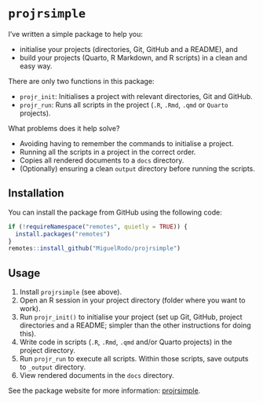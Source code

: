 # `projrsimple` {#sec-day1-projrsimple}

I've written a simple package to help you:

- initialise your projects (directories, Git, GitHub and a README), and
- build your projects (Quarto, R Markdown, and R scripts) in a clean and easy way.

There are only two functions in this package:

- `projr_init`: Initialises a project with relevant directories, Git and GitHub.
- `projr_run`: Runs all scripts in the project (`.R`, `.Rmd`, `.qmd` or `Quarto` projects).

What problems does it help solve?

- Avoiding having to remember the commands to initialise a project.
- Running all the scripts in a project in the correct order.
- Copies all rendered documents to a `docs` directory.
- (Optionally) ensuring a clean `output` directory before running the scripts.


## Installation

You can install the package from GitHub using the following code:

```r
if (!requireNamespace("remotes", quietly = TRUE)) {
  install.packages("remotes")
}
remotes::install_github("MiguelRodo/projrsimple")
```

## Usage

1. Install `projrsimple` (see above).
2. Open an R session in your project directory (folder where you want to work).
3. Run `projr_init()` to initialise your project (set up Git, GitHub, project directories and a README; simpler than the other instructions for doing this).
4. Write code in scripts (`.R`, `.Rmd`, `.qmd` and/or Quarto projects) in the project directory.
5. Run `projr_run` to execute all scripts. Within those scripts, save outputs to `_output` directory.
6. View rendered documents in the `docs` directory.

See the package website for more information: [projrsimple](https://miguelrodo.github.io/projrsimple/).
